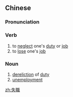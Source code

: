 ==Chinese==
{{zh-forms|s=失职}}

===Pronunciation===
{{zh-pron
|m=shīzhí
|c=sat1 zik1
|mn=qz,xm,zz:sit-chit
|cat=v,n
}}

===Verb===
{{zh-verb}}

# to [[neglect]] one's [[duty]] or [[job]]
# to [[lose]] one's [[job]]

===Noun===
{{zh-noun}}

# [[dereliction]] of [[duty]]
# [[unemployment]]

[[zh:失職]]